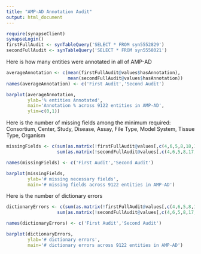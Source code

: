 ```yaml
---
title: "AMP-AD Annotation Audit"
output: html_document
---
```


```r
require(synapseClient)
synapseLogin()
firstFullAudit <- synTableQuery('SELECT * FROM syn5552829')
secondFullAudit <- synTableQuery('SELECT * FROM syn5558021')
```

Here is how many entities were annotated in all of AMP-AD

```r
averageAnnotation <- c(mean(firstFullAudit@values$hasAnnotation),
                       mean(secondFullAudit@values$hasAnnotation))
names(averageAnnotation) <- c('First Audit','Second Audit')

barplot(averageAnnotation,
        ylab='% entities Annotated',
        main='Annotation % across 9122 entities in AMP-AD',
        ylim=c(0,1))
```

Here is the number of missing fields among the minimum required: Consortium, Center, Study, Disease, Assay, File Type, Model System, Tissue Type, Organism

```r
missingFields <- c(sum(as.matrix(!firstFullAudit@values[,c(4,6,5,8,18,16,24,14,17)])),
                   sum(as.matrix(!secondFullAudit@values[,c(4,6,5,8,17,15,23,13,16)])))

names(missingFields) <- c('First Audit','Second Audit')

barplot(missingFields,
        ylab='# missing necessary fields',
        main='# missing fields across 9122 entities in AMP-AD')
```

Here is the number of dictionary errors

```r
dictionaryErrors <- c(sum(as.matrix(!firstFullAudit@values[,c(4,6,5,8,18,16,24,14,17)+21])),
                   sum(as.matrix(!secondFullAudit@values[,c(4,6,5,8,17,15,23,13,16)+25])))

names(dictionaryErrors) <- c('First Audit','Second Audit')

barplot(dictionaryErrors,
        ylab='# dictionary errors',
        main='# dictionary errors across 9122 entities in AMP-AD')

```